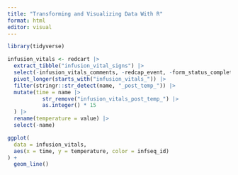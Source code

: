 ```yaml
---
title: "Transforming and Visualizing Data With R"
format: html
editor: visual
---
```


```r
library(tidyverse)

infusion_vitals <- redcart |>
  extract_tibble("infusion_vital_signs") |>
  select(-infusion_vitals_comments, -redcap_event, -form_status_complete) |>
  pivot_longer(starts_with("infusion_vitals_")) |>
  filter(stringr::str_detect(name, "_post_temp_")) |>
  mutate(time = name |> 
           str_remove("infusion_vitals_post_temp_") |>
           as.integer() * 15
  ) |>
  rename(temperature = value) |>
  select(-name)
```

```r
ggplot(
  data = infusion_vitals, 
  aes(x = time, y = temperature, color = infseq_id)
) + 
  geom_line()
```
